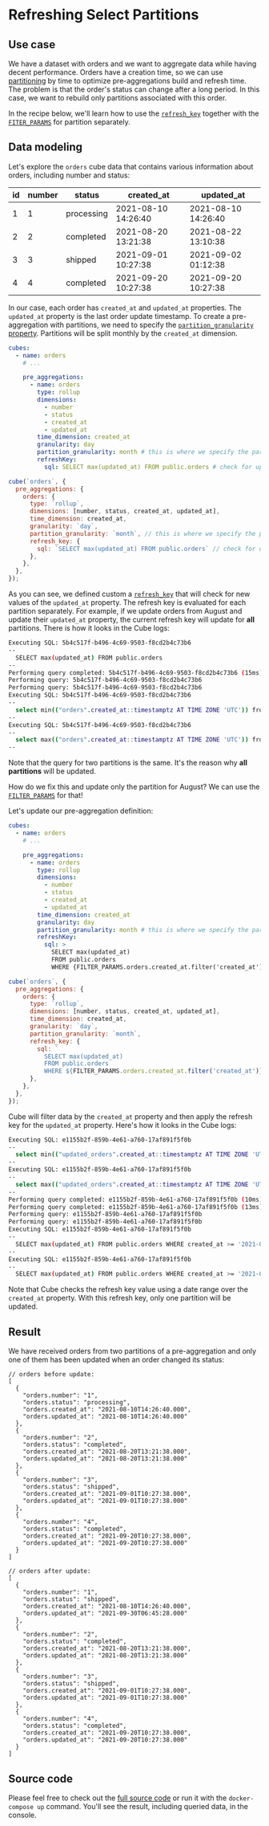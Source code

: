 # Refreshing Select Partitions
## Use case

We have a dataset with orders and we want to aggregate data while having decent
performance. Orders have a creation time, so we can use
[partitioning](https://cube.dev/docs/caching/using-pre-aggregations#partitioning)
by time to optimize pre-aggregations build and refresh time. The problem is that
the order's status can change after a long period. In this case, we want to
rebuild only partitions associated with this order.

In the recipe below, we'll learn how to use the
[`refresh_key`](https://cube.dev/docs/schema/reference/pre-aggregations#parameters-refresh-key-sql)
together with the
[`FITER_PARAMS`](https://cube.dev/docs/schema/reference/cube#filter-params) for
partition separately.

## Data modeling

Let's explore the `orders` cube data that contains various information about
orders, including number and status:

| id  | number | status     | created_at          | updated_at          |
| --- | ------ | ---------- | ------------------- | ------------------- |
| 1   | 1      | processing | 2021-08-10 14:26:40 | 2021-08-10 14:26:40 |
| 2   | 2      | completed  | 2021-08-20 13:21:38 | 2021-08-22 13:10:38 |
| 3   | 3      | shipped    | 2021-09-01 10:27:38 | 2021-09-02 01:12:38 |
| 4   | 4      | completed  | 2021-09-20 10:27:38 | 2021-09-20 10:27:38 |

In our case, each order has `created_at` and `updated_at` properties. The
`updated_at` property is the last order update timestamp. To create a
pre-aggregation with partitions, we need to specify the
[`partition_granularity` property](https://cube.dev/docs/schema/reference/pre-aggregations#partition-granularity).
Partitions will be split monthly by the `created_at` dimension.

<CodeTabs>

```yaml
cubes:
  - name: orders
    # ...

    pre_aggregations:
      - name: orders
        type: rollup
        dimensions:
          - number
          - status
          - created_at
          - updated_at
        time_dimension: created_at
        granularity: day
        partition_granularity: month # this is where we specify the partition
        refreshKey:
          sql: SELECT max(updated_at) FROM public.orders # check for updates of the updated_at property
```

```javascript
cube(`orders`, {
  pre_aggregations: {
    orders: {
      type: `rollup`,
      dimensions: [number, status, created_at, updated_at],
      time_dimension: created_at,
      granularity: `day`,
      partition_granularity: `month`, // this is where we specify the partition
      refresh_key: {
        sql: `SELECT max(updated_at) FROM public.orders` // check for updates of the updated_at property
      },
    },
  },
});
```

</CodeTabs>

As you can see, we defined custom a
[`refresh_key`](https://cube.dev/docs/schema/reference/pre-aggregations#parameters-refresh-key-sql)
that will check for new values of the `updated_at` property. The refresh key is
evaluated for each partition separately. For example, if we update orders from
August and update their `updated_at` property, the current refresh key will
update for **all** partitions. There is how it looks in the Cube logs:

```bash
Executing SQL: 5b4c517f-b496-4c69-9503-f8cd2b4c73b6
--
  SELECT max(updated_at) FROM public.orders
--
Performing query completed: 5b4c517f-b496-4c69-9503-f8cd2b4c73b6 (15ms)
Performing query: 5b4c517f-b496-4c69-9503-f8cd2b4c73b6
Performing query: 5b4c517f-b496-4c69-9503-f8cd2b4c73b6
Executing SQL: 5b4c517f-b496-4c69-9503-f8cd2b4c73b6
--
  select min(("orders".created_at::timestamptz AT TIME ZONE 'UTC')) from public.orders AS "orders"
--
Executing SQL: 5b4c517f-b496-4c69-9503-f8cd2b4c73b6
--
  select max(("orders".created_at::timestamptz AT TIME ZONE 'UTC')) from public.orders AS "orders"
--
```

Note that the query for two partitions is the same. It's the reason why **all
partitions** will be updated.

How do we fix this and update only the partition for August? We can use the
[`FILTER_PARAMS`](https://cube.dev/docs/schema/reference/cube#filter-params) for
that!

Let's update our pre-aggregation definition:

<CodeTabs>

```yaml
cubes:
  - name: orders
    # ...

    pre_aggregations:
      - name: orders
        type: rollup
        dimensions:
          - number
          - status
          - created_at
          - updated_at
        time_dimension: created_at
        granularity: day
        partition_granularity: month # this is where we specify the partition
        refreshKey:
          sql: >
            SELECT max(updated_at)
            FROM public.orders
            WHERE {FILTER_PARAMS.orders.created_at.filter('created_at')}
```

```javascript
cube(`orders`, {
  pre_aggregations: {
    orders: {
      type: `rollup`,
      dimensions: [number, status, created_at, updated_at],
      time_dimension: created_at,
      granularity: `day`,
      partition_granularity: `month`,
      refresh_key: {
        sql: `
          SELECT max(updated_at)
          FROM public.orders
          WHERE ${FILTER_PARAMS.orders.created_at.filter('created_at')}`
      },
    },
  },
});
```

</CodeTabs>

Cube will filter data by the `created_at` property and then apply the refresh
key for the `updated_at` property. Here's how it looks in the Cube logs:

```bash
Executing SQL: e1155b2f-859b-4e61-a760-17af891f5f0b
--
  select min(("updated_orders".created_at::timestamptz AT TIME ZONE 'UTC')) from public.orders AS "updated_orders"
--
Executing SQL: e1155b2f-859b-4e61-a760-17af891f5f0b
--
  select max(("updated_orders".created_at::timestamptz AT TIME ZONE 'UTC')) from public.orders AS "updated_orders"
--
Performing query completed: e1155b2f-859b-4e61-a760-17af891f5f0b (10ms)
Performing query completed: e1155b2f-859b-4e61-a760-17af891f5f0b (13ms)
Performing query: e1155b2f-859b-4e61-a760-17af891f5f0b
Performing query: e1155b2f-859b-4e61-a760-17af891f5f0b
Executing SQL: e1155b2f-859b-4e61-a760-17af891f5f0b
--
  SELECT max(updated_at) FROM public.orders WHERE created_at >= '2021-08-01T00:00:00.000Z'::timestamptz AND created_at <= '2021-08-31T23:59:59.999Z'::timestamptz
--
Executing SQL: e1155b2f-859b-4e61-a760-17af891f5f0b
--
  SELECT max(updated_at) FROM public.orders WHERE created_at >= '2021-09-01T00:00:00.000Z'::timestamptz AND created_at <= '2021-09-30T23:59:59.999Z'::timestamptz
```

Note that Cube checks the refresh key value using a date range over the
`created_at` property. With this refresh key, only one partition will be
updated.

## Result

We have received orders from two partitions of a pre-aggregation and only one of
them has been updated when an order changed its status:

```json5
// orders before update:
[
  {
    "orders.number": "1",
    "orders.status": "processing",
    "orders.created_at": "2021-08-10T14:26:40.000",
    "orders.updated_at": "2021-08-10T14:26:40.000"
  },
  {
    "orders.number": "2",
    "orders.status": "completed",
    "orders.created_at": "2021-08-20T13:21:38.000",
    "orders.updated_at": "2021-08-20T13:21:38.000"
  },
  {
    "orders.number": "3",
    "orders.status": "shipped",
    "orders.created_at": "2021-09-01T10:27:38.000",
    "orders.updated_at": "2021-09-01T10:27:38.000"
  },
  {
    "orders.number": "4",
    "orders.status": "completed",
    "orders.created_at": "2021-09-20T10:27:38.000",
    "orders.updated_at": "2021-09-20T10:27:38.000"
  }
]
```

```json5
// orders after update:
[
  {
    "orders.number": "1",
    "orders.status": "shipped",
    "orders.created_at": "2021-08-10T14:26:40.000",
    "orders.updated_at": "2021-09-30T06:45:28.000"
  },
  {
    "orders.number": "2",
    "orders.status": "completed",
    "orders.created_at": "2021-08-20T13:21:38.000",
    "orders.updated_at": "2021-08-20T13:21:38.000"
  },
  {
    "orders.number": "3",
    "orders.status": "shipped",
    "orders.created_at": "2021-09-01T10:27:38.000",
    "orders.updated_at": "2021-09-01T10:27:38.000"
  },
  {
    "orders.number": "4",
    "orders.status": "completed",
    "orders.created_at": "2021-09-20T10:27:38.000",
    "orders.updated_at": "2021-09-20T10:27:38.000"
  }
]
```

## Source code

Please feel free to check out the
[full source code](https://github.com/cube-js/cube/tree/master/examples/recipes/refreshing-select-partitions)
or run it with the `docker-compose up` command. You'll see the result, including
queried data, in the console.
